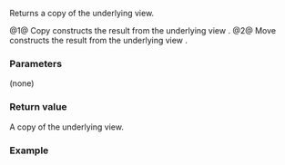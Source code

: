 {{cpp/ranges/transform_view/title|base}}
{{cpp/ranges/transform_view/navbar}}

{{dcl begin}}
{{dcl|num=1|since=c++20|
constexpr V base() const&amp; requires std::copy_constructible&lt;V&gt;;
}}
{{dcl|num=2|since=c++20|
constexpr V base() &amp;&amp;;
}}
{{dcl end}}

Returns a copy of the underlying view.

@1@ Copy constructs the result from the underlying view {{rlpi|/#Data members|base_}}.
@2@ Move constructs the result from the underlying view {{tti|base_}}.

===Parameters===
(none)

===Return value===
A copy of the underlying view.

===Example===
{{example
|code=
|output=
}}

{{langlinks|es|ja|zh}}